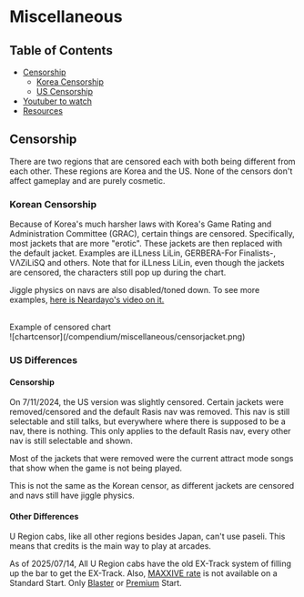 # Miscellaneous
## Table of Contents
- [Censorship](#censorship)
    - [Korea Censorship](#korean-censorship)
    - [US Censorship](#us-censorship)
- [Youtuber to watch](#youtubers-to-watch)
- [Resources](#resources)
## Censorship
There are two regions that are censored each with both being different from each
other. These regions are Korea and the US. None of the censors don't affect
gameplay and are purely cosmetic.

### Korean Censorship
Because of Korea's much harsher laws with Korea's Game Rating and Administration
Committee (GRAC), certain things are censored. Specifically, most jackets that
are more "erotic". These jackets are then replaced with the default jacket.
Examples are iLLness LiLin, GERBERA-For Finalists-, VΛZiLiSQ and others. Note
that for iLLness LiLin, even though the jackets are censored, the characters still
pop up during the chart.

Jiggle physics on navs are also disabled/toned down. To see more examples, [here is Neardayo's video on it.](https://www.youtube.com/watch?v=Qb60uBDiKsU)

<br/>
<div className="text-center">
  Example of censored chart
</div>

<div className="flex items-center justify-center">
  ![chartcensor](/compendium/miscellaneous/censorjacket.png)
</div>

### US Differences

#### Censorship
On 7/11/2024, the US version was slightly censored. Certain jackets were
removed/censored and the default Rasis nav was removed. This nav is still
selectable and still talks, but everywhere where there is supposed to be a nav,
there is nothing. This only applies to the default Rasis nav, every other nav is
still selectable and shown.

Most of the jackets that were removed were the current attract mode songs that
show when the game is not being played. 

This is not the same as the Korean censor, as different jackets are censored and
navs still have jiggle physics.

#### Other Differences
U Region cabs, like all other regions besides Japan, can't use paseli. This means that credits is the main way to play at arcades. 

As of 2025/07/14, All U Region cabs have the old EX-Track system of filling up
the bar to get the EX-Track. Also, [MAXXIVE
rate](/compendium/gauge-options#maxxive-rate) is not available on a Standard
Start. Only [Blaster](/compendium/game-modes#blaster-start) or [Premium](/compendium/game-modes#premium-time) Start.


